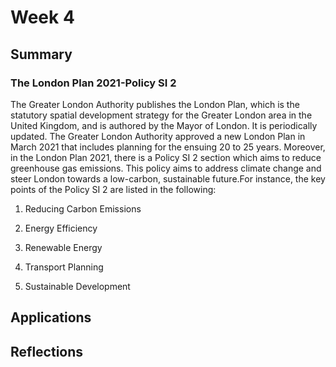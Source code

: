 # Week 4
## Summary
### The London Plan 2021-Policy SI 2
The Greater London Authority publishes the London Plan, which is the statutory spatial development strategy for the Greater London area in the United Kingdom, and is authored by the Mayor of London.   It is periodically updated.  The Greater London Authority approved a new London Plan in March 2021 that includes planning for the ensuing 20 to 25 years. Moreover, in the London Plan 2021, there is a Policy SI 2 section which aims to reduce greenhouse gas emissions.  This policy aims to address climate change and steer London towards a low-carbon, sustainable future.For instance, the key points of the Policy SI 2 are listed in the following:

1. Reducing Carbon Emissions

2. Energy Efficiency

3. Renewable Energy

4. Transport Planning

5. Sustainable Development


## Applications
## Reflections